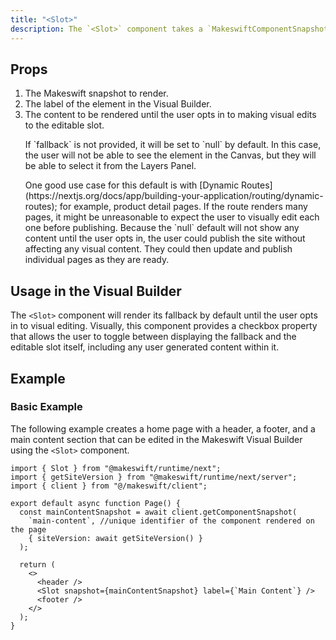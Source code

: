 ```yaml
---
title: "<Slot>"
description: The `<Slot>` component takes a `MakeswiftComponentSnapshot` (returned from calling [getComponentSnapshot](/developer/reference/client/get-component-snapshot)) and renders either a fallback or an editable slot.
---
```


## Props

1. <ParamField query="snapshot" type="MakeswiftComponentSnapshot" required>
     The Makeswift snapshot to render.
   </ParamField>
2. <ParamField query="label" type="string" required>
     The label of the element in the Visual Builder.
   </ParamField>
3. <ParamField query="fallback" type="React.ReactNode">
     The content to be rendered until the user opts in to making visual edits to
     the editable slot.
     <Note>
       <p>
         If `fallback` is not provided, it will be set to `null` by default. In
         this case, the user will not be able to see the element in the Canvas,
         but they will be able to select it from the Layers Panel.
       </p>
       <p>
         One good use case for this default is with [Dynamic
         Routes](https://nextjs.org/docs/app/building-your-application/routing/dynamic-routes);
         for example, product detail pages. If the route renders many pages, it
         might be unreasonable to expect the user to visually edit each one
         before publishing. Because the `null` default will not show any content
         until the user opts in, the user could publish the site without
         affecting any visual content. They could then update and publish
         individual pages as they are ready.
       </p>
     </Note>
   </ParamField>

## Usage in the Visual Builder

The `<Slot>` component will render its fallback by default until the user opts in to visual editing. Visually, this component provides a checkbox property that allows the user to toggle between displaying the fallback and the editable slot itself, including any user generated content within it.

## Example

### Basic Example

The following example creates a home page with a header, a footer, and a main content section that can be edited in the Makeswift Visual Builder using the `<Slot>` component.

```tsx @/app/page.tsx
import { Slot } from "@makeswift/runtime/next";
import { getSiteVersion } from "@makeswift/runtime/next/server";
import { client } from "@/makeswift/client";

export default async function Page() {
  const mainContentSnapshot = await client.getComponentSnapshot(
    `main-content`, //unique identifier of the component rendered on the page
    { siteVersion: await getSiteVersion() }
  );

  return (
    <>
      <header />
      <Slot snapshot={mainContentSnapshot} label={`Main Content`} />
      <footer />
    </>
  );
}
```
